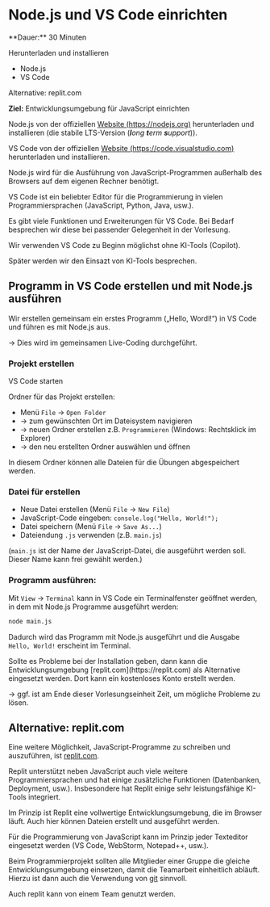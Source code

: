 
# Node.js und VS Code einrichten

<Callout>
  **Dauer:** 30 Minuten

  Herunterladen und installieren
  
  - Node.js 
  - VS Code

  Alternative: replit.com

  **Ziel:** Entwicklungsumgebung für JavaScript einrichten
</Callout>

Node.js von der offiziellen [Website (https://nodejs.org)](https://nodejs.org) herunterladen und installieren (die stabile LTS-Version (_**l**ong **t**erm **s**upport_)).

VS Code von der offiziellen [Website (https://code.visualstudio.com)](https://code.visualstudio.com) herunterladen und installieren.

<Callout type="info">
Node.js wird für die Ausführung von JavaScript-Programmen außerhalb des 
Browsers auf dem eigenen Rechner benötigt. 

VS Code ist ein beliebter Editor für die Programmierung in vielen
Programmiersprachen (JavaScript, Python, Java, usw.).

Es gibt viele Funktionen und Erweiterungen für VS Code. Bei Bedarf
besprechen wir diese bei passender Gelegenheit in der Vorlesung.
</Callout>

<Callout type="error">
Wir verwenden VS Code zu Beginn möglichst ohne KI-Tools (Copilot).

Später werden wir den Einsazt von KI-Tools besprechen.
</Callout>

## Programm in VS Code erstellen und mit Node.js ausführen

Wir erstellen gemeinsam ein erstes Programm („Hello, Wordl!“) 
in VS Code und führen es mit Node.js aus.

&rarr; Dies wird im gemeinsamen Live-Coding durchgeführt.

### Projekt erstellen

VS Code starten

Ordner für das Projekt erstellen: 

- Menü `File` &rarr; `Open Folder` 
- &rarr; zum gewünschten Ort im Dateisystem navigieren 
- &rarr; neuen Ordner erstellen z.B. `Programmieren` (Windows: Rechtsklick im Explorer) 
- &rarr; den neu erstellten Ordner auswählen und öffnen

In diesem Ordner können alle Dateien für die Übungen
abgespeichert werden.

### Datei für erstellen

- Neue Datei erstellen (Menü `File` &rarr; `New File`)
- JavaScript-Code eingeben: `console.log("Hello, World!");`
- Datei speichern (Menü `File` &rarr; `Save As...`)
- Dateiendung `.js` verwenden (z.B. `main.js`)

(`main.js` ist der Name der JavaScript-Datei, die ausgeführt werden soll. Dieser Name kann frei gewählt werden.)

### Programm ausführen:

Mit `View` &rarr; `Terminal` kann in VS Code ein Terminalfenster
geöffnet werden, in dem mit Node.js Programme ausgeführt werden:

```bash
node main.js
```

Dadurch wird das Programm mit Node.js ausgeführt und die Ausgabe
`Hello, World!` erscheint im Terminal.

<Callout type="warning">
Sollte es Probleme bei der Installation geben, dann kann die
Entwicklungsumgebung [replit.com](https://replit.com) als Alternative
eingesetzt werden. Dort kann ein kostenloses Konto erstellt werden.

&rarr; ggf. ist am Ende dieser Vorlesungseinheit Zeit, um
mögliche Probleme zu lösen.
</Callout>

## Alternative: replit.com

Eine weitere Möglichkeit, JavaScript-Programme zu schreiben und auszuführen, ist [replit.com](https://replit.com).

Replit unterstützt neben JavaScript auch viele weitere 
Programmiersprachen und hat einige zusätzliche Funktionen 
(Datenbanken, Deployment, usw.). Insbesondere hat Replit einige 
sehr leistungsfähige KI-Tools integriert.

Im Prinzip ist Replit eine vollwertige Entwicklungsumgebung, die
im Browser läuft. Auch hier können Dateien erstellt und ausgeführt
werden. 

<Callout type="info">
 Für die Programmierung von JavaScript kann im Prinzip jeder 
Texteditor eingesetzt werden (VS Code, WebStorm, Notepad++, 
usw.). 

Beim Programmierprojekt sollten alle Mitglieder einer Gruppe die 
gleiche Entwicklungsumgebung einsetzen, damit die Teamarbeit 
einheitlich abläuft. Hierzu ist dann auch die Verwendung von 
[git](https://git-scm.org) sinnvoll. 

Auch replit kann von einem Team genutzt werden.
</Callout>
